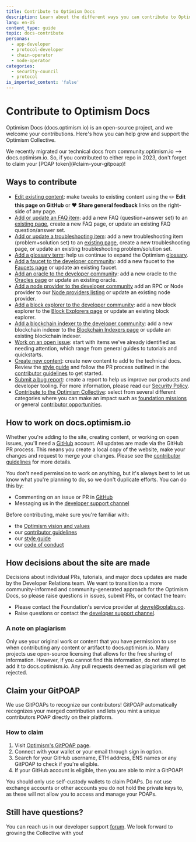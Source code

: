 ```yaml
---
title: Contribute to Optimism Docs
description: Learn about the different ways you can contribute to Optimism Docs.
lang: en-US
content_type: guide
topic: docs-contribute
personas:
  - app-developer
  - protocol-developer
  - chain-operator
  - node-operator
categories:
  - security-council
  - protocol
is_imported_content: 'false'
---
```



# Contribute to Optimism Docs

Optimism Docs (docs.optimism.io) is an open-source project, and we welcome your contributions. Here's how you can help grow and support the Optimism Collective.

<Callout type="info">
  We recently migrated our technical docs from community.optimism.io --> docs.optimism.io.
  So, if you contributed to either repo in 2023, don't forget to claim your [POAP token](#claim-your-gitpoap)!
</Callout>

## Ways to contribute

*   [Edit existing content](#how-to-work-on-docsoptimismio): make tweaks to existing content using the ✏️ **Edit this page on GitHub** or ❤️ **Share general feedback** links on the right-side of any page.
*   [Add or update an FAQ item](https://github.com/ethereum-optimism/docs/issues/new?assignees=\&labels=documentation%2Cfaq%2Ccommunity-request\&projects=\&template=suggest_faq_item.yaml\&title=Suggest+an+FAQ+item):
    add a new FAQ (question+answer set) to an [existing page](/stack/security/faq-sec-model), create a new FAQ page, or update an existing FAQ question/answer set.
*   [Add or update a troubleshooting item](https://github.com/ethereum-optimism/docs/issues/new?assignees=\&labels=documentation%2Ctroubleshooting%2Ccommunity-request\&projects=\&template=suggest_troubleshooting_item.yaml\&title=Suggest+a+troubleshooting+item):
    add a new troubleshooting item (problem+solution set) to an [existing page](/operators/chain-operators/management/troubleshooting), create a new troubleshooting page, or update an existing troubleshooting problem/solution set.
*   [Add a glossary term](https://github.com/ethereum-optimism/docs/issues/new?assignees=\&labels=glossary%2Cdocumentation%2Ccommunity-request\&projects=\&template=suggest_glossary_term.yaml\&title=Suggest+a+glossary+term):
    help us continue to expand the Optimism [glossary](/connect/resources/glossary).
*   [Add a faucet to the developer community](https://github.com/ethereum-optimism/developers/tree/main/community):
    add a new faucet to the [Faucets page](https://github.com/ethereum-optimism/developers/blob/main/community/tools/faucets.md) or update an existing faucet.
*   [Add an oracle to the developer community](https://github.com/ethereum-optimism/developers/tree/main/community):
    add a new oracle to the [Oracles page](https://github.com/ethereum-optimism/developers/blob/main/community/tools/oracles.md) or update an existing oracle.
*   [Add a node provider to the developer community](https://github.com/ethereum-optimism/developers/tree/main/community)
    add an RPC or Node provider to our [Node providers listing](https://github.com/ethereum-optimism/developers/blob/main/community/tools/node-providers.md) or update an existing node provider.
*   [Add a block explorer to the developer community](https://github.com/ethereum-optimism/developers/tree/main/community):
    add a new block explorer to the [Block Explorers page](https://github.com/ethereum-optimism/developers/blob/main/community/tools/block-explorers.md) or update an existing block explorer.
*   [Add a blockchain indexer to the developer community](https://github.com/ethereum-optimism/developers/tree/main/community):
    add a new blockchain indexer to the [Blockchain Indexers page](https://github.com/ethereum-optimism/developers/blob/main/community/tools/blockchain-indexers.md) or update an existing blockchain indexer.
*   [Work on an open issue](https://github.com/ethereum-optimism/docs/issues): start with items we've already identified as needing attention, which range from general guides to tutorials and quickstarts.
*   [Create new content](https://github.com/ethereum-optimism/docs/issues/new): create new content to add to the technical docs.
    Review the [style guide](style-guide) and follow the PR process outlined in the [contributor guidelines](https://github.com/ethereum-optimism/docs/blob/main/CONTRIBUTING.md) to get started.
*   [Submit a bug report](https://immunefi.com/bounty/optimism/): create a report to help us improve our products and developer tooling. For more information, please read our [Security Policy](/stack/security/security-policy).
*   [Contribute to the Optimism Collective](https://github.com/ethereum-optimism/ecosystem-contributions): select from several different categories where you can make an impact such as
    [foundation missions](https://github.com/ethereum-optimism/ecosystem-contributions/issues?q=is%3Aissue+is%3Aopen+label%3A%22Foundation+Mission+%28RFP%29%22) or general [contributor opportunities](https://github.com/ethereum-optimism/ecosystem-contributions/issues?q=is%3Aissue+is%3Aopen+label%3A%22Contribution+Opportunity%22).

## How to work on docs.optimism.io

Whether you're adding to the site, creating content, or working on open issues, you'll need a [GitHub](https://github.com) account.
All updates are made via the GitHub PR process. This means you create a local copy of the website, make your changes and request to merge your changes.
Please see the [contributor guidelines](https://github.com/ethereum-optimism/docs/blob/main/CONTRIBUTING.md) for more details.

You don't need permission to work on anything, but it's always best to let us know what you're planning to do, so we don't duplicate efforts. You can do this by:

*   Commenting on an issue or PR in [GitHub](https://github.com/ethereum-optimism/docs/)
*   Messaging us in the [developer support channel](https://github.com/ethereum-optimism/developers/)

Before contributing, make sure you're familiar with:

*   the [Optimism vision and values](https://www.optimism.io/about)
*   our [contributor guidelines](https://github.com/ethereum-optimism/docs/blob/main/CONTRIBUTING.md)
*   our [style guide](style-guide)
*   our [code of conduct](https://github.com/ethereum-optimism/.github/blob/master/CODE_OF_CONDUCT.md)

## How decisions about the site are made

Decisions about individual PRs, tutorials, and major docs updates are made by the Developer Relations team.
We want to transition to a more community-informed and community-generated approach for the Optimism Docs, so please raise questions in issues, submit PRs, or contact the team:

*   Please contact the Foundation's service provider at [devrel@oplabs.co](mailto:devrel@oplabs.co).
*   Raise questions or contact the [developer support channel](https://github.com/ethereum-optimism/developers/).

### A note on plagiarism

Only use your original work or content that you have permission to use when contributing any content or artifact to docs.optimism.io.
Many projects use open-source licensing that allows for the free sharing of information. However, if you cannot find this information, do not attempt to add it to docs.optimism.io.
Any pull requests deemed as plagiarism will get rejected.

## Claim your GitPOAP

We use GitPOAPs to recognize our contributors! GitPOAP automatically recognizes your merged contribution and lets you mint a unique contributors POAP directly on their platform.

### How to claim

1.  Visit [Optimism's GitPOAP page](https://www.gitpoap.io/gh/ethereum-optimism).
2.  Connect with your wallet or your email through sign in option.
3.  Search for your GitHub username, ETH address, ENS names or any GitPOAP to check if you're eligible.
4.  If your GitHub account is eligible, then you are able to mint a GitPOAP!

<Callout type="warning">
  You should only use self-custody wallets to claim POAPs. Do not use exchange accounts or other accounts you do not hold the private keys to, as these will not allow you to access and manage your POAPs.
</Callout>

## Still have questions?

You can reach us in our developer support [forum](https://github.com/ethereum-optimism/developers/discussions). We look forward to growing the Collective with you!
